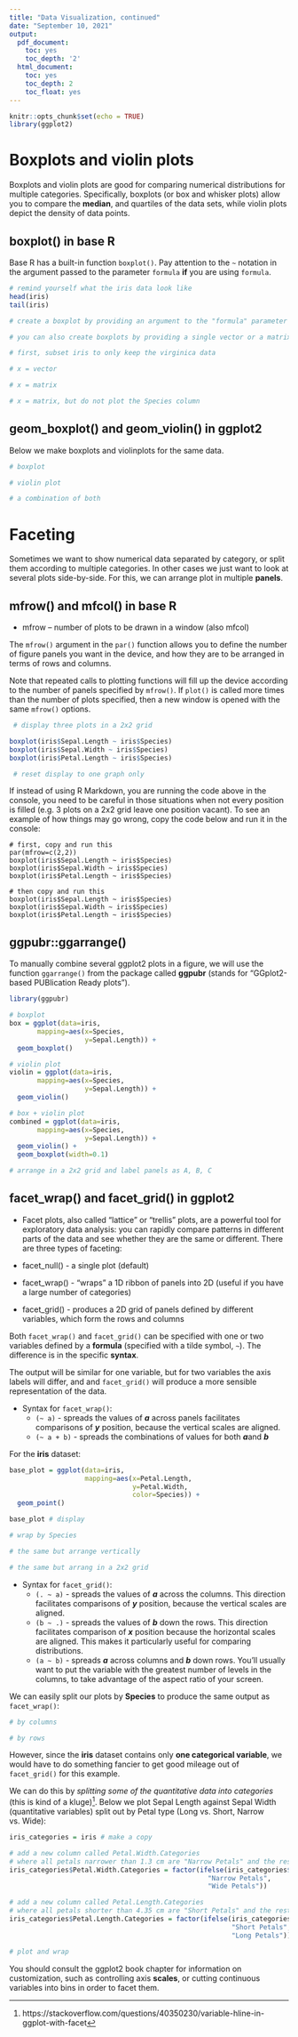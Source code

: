 ```yaml
---
title: "Data Visualization, continued"
date: "September 10, 2021"
output:
  pdf_document:
    toc: yes
    toc_depth: '2'
  html_document:
    toc: yes
    toc_depth: 2
    toc_float: yes
---
```


```r
knitr::opts_chunk$set(echo = TRUE)
library(ggplot2)
```

# Boxplots and violin plots

Boxplots and violin plots are good for comparing numerical distributions for multiple categories. Specifically, boxplots (or box and whisker plots) allow you to compare the **median**, and quartiles of the data sets, while violin plots depict the density of data points.

## boxplot() in base R

Base R has a built-in function `boxplot()`. Pay attention to the `~` notation in the argument passed to the parameter `formula` **if** you are using `formula`.

```r
# remind yourself what the iris data look like
head(iris)
tail(iris)

# create a boxplot by providing an argument to the "formula" parameter

# you can also create boxplots by providing a single vector or a matrix with WIDE data to the "x" parameter

# first, subset iris to only keep the virginica data

# x = vector

# x = matrix

# x = matrix, but do not plot the Species column

```

## geom_boxplot() and geom_violin() in ggplot2

Below we make boxplots and violinplots for the same data.

```r
# boxplot

# violin plot

# a combination of both

```

# Faceting

Sometimes we want to show numerical data separated by category, or split them according to multiple categories. In other cases we just want to look at several plots side-by-side. For this, we can arrange plot in multiple **panels**.

## mfrow() and mfcol() in base R

+ mfrow – number of plots to be drawn in a window (also mfcol)

The `mfrow()` argument in the `par()` function allows you to define the number of
figure panels you want in the device, and how they are to be arranged in terms of rows and columns.

Note that repeated calls to plotting functions will fill up the device according to the number of panels specified by `mfrow()`. If `plot()` is called more times than the number of plots specified, then a new window is opened with the same `mfrow()` options.

```r
 # display three plots in a 2x2 grid

boxplot(iris$Sepal.Length ~ iris$Species)
boxplot(iris$Sepal.Width ~ iris$Species)
boxplot(iris$Petal.Length ~ iris$Species)

 # reset display to one graph only
```

If instead of using R Markdown, you are running the code above in the console, you need to be careful in those situations when not every position is filled (e.g. 3 plots on a 2x2 grid leave one position vacant). To see an example of how things may go wrong, copy the code below and run it in the console:

```
# first, copy and run this
par(mfrow=c(2,2))
boxplot(iris$Sepal.Length ~ iris$Species)
boxplot(iris$Sepal.Width ~ iris$Species)
boxplot(iris$Petal.Length ~ iris$Species)

# then copy and run this
boxplot(iris$Sepal.Length ~ iris$Species)
boxplot(iris$Sepal.Width ~ iris$Species)
boxplot(iris$Petal.Length ~ iris$Species)
```

## ggpubr::ggarrange()

To manually combine several ggplot2 plots in a figure, we will use the function `ggarrange()` from the package called **ggpubr** (stands for "GGplot2-based PUBlication Ready plots").

```r
library(ggpubr)

# boxplot
box = ggplot(data=iris,
       mapping=aes(x=Species,
                   y=Sepal.Length)) +
  geom_boxplot()

# violin plot
violin = ggplot(data=iris,
       mapping=aes(x=Species,
                   y=Sepal.Length)) +
  geom_violin()

# box + violin plot
combined = ggplot(data=iris,
       mapping=aes(x=Species,
                   y=Sepal.Length)) +
  geom_violin() +
  geom_boxplot(width=0.1)

# arrange in a 2x2 grid and label panels as A, B, C

```

## facet_wrap() and facet_grid() in ggplot2

+ Facet plots, also called "lattice" or "trellis" plots, are a powerful tool for exploratory data analysis: you can rapidly compare patterns in different parts of the data and see whether they are the same or different. There are three types of faceting:

+ facet_null() - a single plot (default)
+ facet_wrap() - “wraps” a 1D ribbon of panels into 2D (useful if you have a large number of categories)
+ facet_grid() - produces a 2D grid of panels defined by different variables, which form the rows and columns

Both `facet_wrap()` and `facet_grid()` can be specified with one or two variables defined by a **formula** (specified with a tilde symbol, `~`). The difference is in the specific **syntax**. 

The output will be similar for one variable, but for two variables the axis labels will differ, and and `facet_grid()` will produce a more sensible representation of the data.

* Syntax for `facet_wrap()`:
  + `(~ a)` - spreads the values of ***a*** across panels
facilitates comparisons of ***y*** position, because the vertical scales are aligned.
  + `(~ a + b)` - spreads the combinations of values for both ***a***and ***b***

For the **iris** dataset:

```r
base_plot = ggplot(data=iris,
                   mapping=aes(x=Petal.Length,
                               y=Petal.Width,
                               color=Species)) +
  geom_point()

base_plot # display

# wrap by Species

# the same but arrange vertically

# the same but arrang in a 2x2 grid

```

* Syntax for `facet_grid()`:
  + `(. ~ a)` - spreads the values of ***a*** across the columns. This direction
facilitates comparisons of ***y*** position, because the vertical scales are aligned.
  + `(b ~ .)` - spreads the values of ***b*** down the rows. This direction facilitates comparison of ***x*** position because the horizontal scales are aligned. This makes it particularly useful for comparing distributions.
  + `(a ~ b)` - spreads ***a*** across columns and ***b*** down rows. You’ll usually want to put the variable with the greatest number of levels in the columns, to take advantage of the aspect ratio of your screen.

We can easily split our plots by **Species** to produce the same output as `facet_wrap()`:

```r
# by columns

# by rows

```

However, since the **iris** dataset contains only **one categorical variable**, we would have to do something fancier to get good mileage out of `facet_grid()` for this example. 

We can do this by *splitting some of the quantitative data into categories* (this is kind of a kluge)^[https://stackoverflow.com/questions/40350230/variable-hline-in-ggplot-with-facet]. Below we plot Sepal Length against Sepal Width (quantitative variables) split out by Petal type (Long vs. Short, Narrow vs. Wide):

```r
iris_categories = iris # make a copy

# add a new column called Petal.Width.Categories
# where all petals narrower than 1.3 cm are "Narrow Petals" and the rest are "Wide Petals"
iris_categories$Petal.Width.Categories = factor(ifelse(iris_categories$Petal.Width<1.3,
                                                  "Narrow Petals",
                                                  "Wide Petals"))

# add a new column called Petal.Length.Categories
# where all petals shorter than 4.35 cm are "Short Petals" and the rest are "Long Petals"
iris_categories$Petal.Length.Categories = factor(ifelse(iris_categories$Petal.Length<4.35,
                                                        "Short Petals",
                                                        "Long Petals"))

# plot and wrap 

```

You should consult the ggplot2 book chapter for information on customization, such as controlling axis **scales**, or cutting continuous variables into bins in order to facet them.


